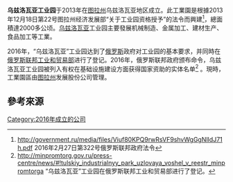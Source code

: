 '''乌兹洛瓦亚工业园'''于2013年在[[图拉州|图拉州]]乌兹洛瓦亚地区成立。此工業園是根據2013年12月18日第22号图拉州经济发展部“关于工业园资格授予”的法令而興建<ref>http://government.ru/media/files/Viuf80KPQ9rwRsVF9shvWgGgNlIdJ71h.pdf {{Wayback|url=http://government.ru/media/files/Viuf80KPQ9rwRsVF9shvWgGgNlIdJ71h.pdf |date=20170209004257 }} 2016年2月27日第322号俄罗斯联邦政府法令</ref>，總面積達2000多公顷。[[乌兹洛瓦亚|乌兹洛瓦亚]]工业园主要發展机械制造、金属加工、建材生产、食品加工等工業。

2016年，“乌兹洛瓦亚”工业园达到了[[俄罗斯|俄罗斯]]政府对工业园的基本要求，并同時在[[俄罗斯联邦工业和贸易部|俄罗斯联邦工业和贸易部]]进行了登记。2016年，俄罗斯联邦政府颁布命令，乌兹洛瓦亚工业园被列入有权在基础设施建设方面获得国家资助的实体名单<ref>http://minpromtorg.gov.ru/press-centre/news/#!tulskiy_industrialnyy_park_uzlovaya_voshel_v_reestr_minpromtorga {{Wayback|url=http://minpromtorg.gov.ru/press-centre/news/#!tulskiy_industrialnyy_park_uzlovaya_voshel_v_reestr_minpromtorga |date=20210212175825 }} “乌兹洛瓦亚”工业园在俄罗斯联邦工业和贸易部进行了登记。</ref>
。現時，工業園區由[[图拉州|图拉州]]发展股份公司管理。

== 參考來源 ==
{{reflist}}
{{russia-stub}}
[[Category:2016年成立的公司|Category:2016年成立的公司]]
